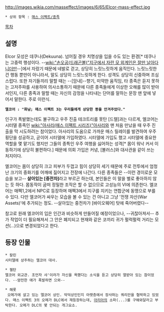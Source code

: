 http://images.wikia.com/masseffect/images/6/65/Elcor-mass-effect.jpg
 * 상위 항목 : [[매스 이펙트/종족]]

[[목차]]

== 설명 ==
Elcor
모성은 데쿠나(Dekuuna). 넘어질 경우 치명상을 입을 수도 있는 환경[* 데쿠나는 고중력 행성이다. --[[wiki:"손오공(드래곤볼)"지구에서 자란 모 외계인은 잘만 날아다니더만]]--]에서 자랐기 때문에 네발로 걷고, 상당히 느릿느릿하게 움직인다. 느릿느릿한 건 행동 뿐만이 아니라서, 말도 상당히 느릿느릿하게 한다. 성격도 상당히 신중하며 조심스럽다.
또한 자기들끼리 말할 때는 --[암내]--향기, 미약한 움직임, 타 종족은 듣지 못하는 고저주파를 사용하여 의사소통하기 때문에 다른 종족들에게 이상한 오해를 많이 받아서인지, 다른 종족과 말할 때는 자신의 감정을 나타내는 단어를 말하는 문장 맨 앞에 넣어서 말한다. 주로 이런식.
 '''엘코어 : "화남; 매스 이펙트 3는 우리들에게 상당한 똥을 안겨주었다."'''


인구가 폭발했는데도 불구하고 우주 진출 테크트리를 못탄 [드렐]과는 다르게, 엘코어는 시터델 종족인 [[wiki:"아사리(매스 이펙트 시리즈)"아사리]]와 맨 처음 만났을 때 우주 진출을 막 시도하려는 참이었다. 아사리의 도움으로 가까운 매스 릴레이를 발견하여 우주 횡단을 성공하고, 곧이어 시터델에 가입하였다.
시터델에 가입도 했고 시터델에 중요한 역할을 몇 맡기도 했지만 그들의 종특인 우주 여행을 싫어하는 성격[* 몸이 워낙 커서 이동하기에 상당히 불편하다.] 때문에 의회 가입은 커녕, [볼러스]와 대사관을 같이 쓰는 처지이다.

엘코어는 몸이 상당히 크고 피부가 두껍고 힘이 상당히 세기 때문에 주로 전투에서 엄청난 크기의 중화기를 어깨에 짊어지고 전장에 나간다. 다른 종족들은 --이런 경이로운 모습을 보고-- '''살아있는 [중전차]'''라고 부르곤 하는데, 본인들은 이 말을 별로 좋아하지 않는 듯 하다. 몸동작이 굼떠 정밀한 조작은 할 수 없으므로 고성능의 VI에 의존한다.
엘코어는 매펙1,2에서 NPC로 등장하며 매펙3에서 지구를 지키는 연합군에 동맹으로 부를 수 있다. 다만 엘코어가 싸우는 모습을 볼 수 있는 건 아니고 그냥 '전쟁 자산(War Assets)'에 추가되는 정도. --살아있는 중전차가 [바이오웨어] 탓에 죽어버렸다--


참고로 원래 엘코어의 입은 인간과 비슷하게 만들어질 예정이었으나, --귀찮아져서-- 추가 작업이 더 필요해져서 그 안은 폐지되고 현재와 같은 코끼리 귀가 펄럭펄럭 거리는 모션(...)으로 변경되었다고 한다.


== 등장 인물 ==
 * 칼린
 시터델에 상주하는 엘코어 대사.

 * 젤탄
 엘코어 외교관. 조언자 샤'이라가 자신을 욕했다는 소식을 듣고 상당히 열받아 있는 참이었다. --얌전한 애가 폭발하면 으와--

 * 해롯
  오메가에 살고 있는 엘코어 상인. 악덕상인인지 아랫층에서 장사하는 쿼리안을 협박하고 있었다. 매스 이펙트 3의 오메가 DLC에서 재등장하는데, [[아리아]]의 소파(...)를 구해와달라고 부탁한다. 오메가 DLC의 몇 안되는 개그요소.
